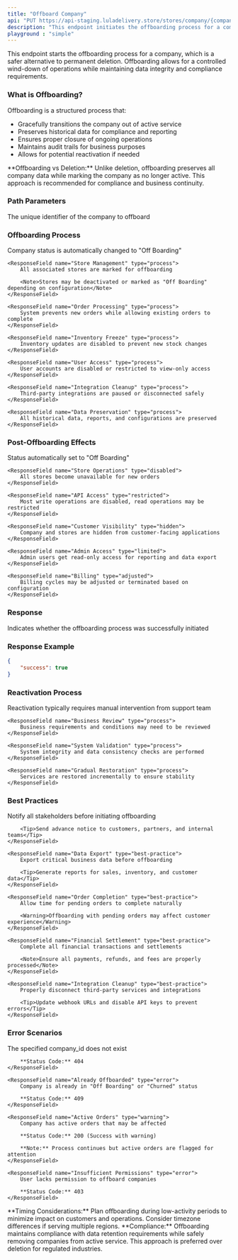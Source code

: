 ---
title: "Offboard Company"
api: "PUT https://api-staging.luladelivery.store/stores/company/{company_id}/offboard"
description: "This endpoint initiates the offboarding process for a company. Offboarding is a controlled process that safely transitions a company out of active service while preserving important data and ensuring proper closure of operations."
playground : "simple"
---

This endpoint starts the offboarding process for a company, which is a safer alternative to permanent deletion. Offboarding allows for a controlled wind-down of operations while maintaining data integrity and compliance requirements.

### What is Offboarding?

Offboarding is a structured process that:
- Gracefully transitions the company out of active service
- Preserves historical data for compliance and reporting
- Ensures proper closure of ongoing operations
- Maintains audit trails for business purposes
- Allows for potential reactivation if needed

<Info>
**Offboarding vs Deletion:** Unlike deletion, offboarding preserves all company data while marking the company as no longer active. This approach is recommended for compliance and business continuity.
</Info>

### Path Parameters

<ParamField path="company_id" type="string" required>
    The unique identifier of the company to offboard
</ParamField>

### Offboarding Process

<Accordion title="Automated Offboarding Steps">
    <ResponseField name="Status Update" type="process">
        Company status is automatically changed to "Off Boarding"
    </ResponseField>
    
    <ResponseField name="Store Management" type="process">
        All associated stores are marked for offboarding
        
        <Note>Stores may be deactivated or marked as "Off Boarding" depending on configuration</Note>
    </ResponseField>
    
    <ResponseField name="Order Processing" type="process">
        System prevents new orders while allowing existing orders to complete
    </ResponseField>
    
    <ResponseField name="Inventory Freeze" type="process">
        Inventory updates are disabled to prevent new stock changes
    </ResponseField>
    
    <ResponseField name="User Access" type="process">
        User accounts are disabled or restricted to view-only access
    </ResponseField>
    
    <ResponseField name="Integration Cleanup" type="process">
        Third-party integrations are paused or disconnected safely
    </ResponseField>
    
    <ResponseField name="Data Preservation" type="process">
        All historical data, reports, and configurations are preserved
    </ResponseField>
</Accordion>

### Post-Offboarding Effects

<Accordion title="System Changes After Offboarding">
    <ResponseField name="Company Status" type="changed">
        Status automatically set to "Off Boarding"
    </ResponseField>
    
    <ResponseField name="Store Operations" type="disabled">
        All stores become unavailable for new orders
    </ResponseField>
    
    <ResponseField name="API Access" type="restricted">
        Most write operations are disabled, read operations may be restricted
    </ResponseField>
    
    <ResponseField name="Customer Visibility" type="hidden">
        Company and stores are hidden from customer-facing applications
    </ResponseField>
    
    <ResponseField name="Admin Access" type="limited">
        Admin users get read-only access for reporting and data export
    </ResponseField>
    
    <ResponseField name="Billing" type="adjusted">
        Billing cycles may be adjusted or terminated based on configuration
    </ResponseField>
</Accordion>

### Response

<ResponseField name="success" type="boolean">
    Indicates whether the offboarding process was successfully initiated
</ResponseField>

### Response Example

```json
{
    "success": true
}
```

### Reactivation Process

<Accordion title="Reversing Offboarding">
    <ResponseField name="Contact Support" type="required">
        Reactivation typically requires manual intervention from support team
    </ResponseField>
    
    <ResponseField name="Business Review" type="process">
        Business requirements and conditions may need to be reviewed
    </ResponseField>
    
    <ResponseField name="System Validation" type="process">
        System integrity and data consistency checks are performed
    </ResponseField>
    
    <ResponseField name="Gradual Restoration" type="process">
        Services are restored incrementally to ensure stability
    </ResponseField>
</Accordion>

### Best Practices

<Accordion title="Offboarding Recommendations">
    <ResponseField name="Communication" type="best-practice">
        Notify all stakeholders before initiating offboarding
        
        <Tip>Send advance notice to customers, partners, and internal teams</Tip>
    </ResponseField>
    
    <ResponseField name="Data Export" type="best-practice">
        Export critical business data before offboarding
        
        <Tip>Generate reports for sales, inventory, and customer data</Tip>
    </ResponseField>
    
    <ResponseField name="Order Completion" type="best-practice">
        Allow time for pending orders to complete naturally
        
        <Warning>Offboarding with pending orders may affect customer experience</Warning>
    </ResponseField>
    
    <ResponseField name="Financial Settlement" type="best-practice">
        Complete all financial transactions and settlements
        
        <Note>Ensure all payments, refunds, and fees are properly processed</Note>
    </ResponseField>
    
    <ResponseField name="Integration Cleanup" type="best-practice">
        Properly disconnect third-party services and integrations
        
        <Tip>Update webhook URLs and disable API keys to prevent errors</Tip>
    </ResponseField>
</Accordion>

### Error Scenarios

<Accordion title="Common Offboarding Errors">
    <ResponseField name="Company Not Found" type="error">
        The specified company_id does not exist
        
        **Status Code:** 404
    </ResponseField>
    
    <ResponseField name="Already Offboarded" type="error">
        Company is already in "Off Boarding" or "Churned" status
        
        **Status Code:** 409
    </ResponseField>
    
    <ResponseField name="Active Orders" type="warning">
        Company has active orders that may be affected
        
        **Status Code:** 200 (Success with warning)
        
        **Note:** Process continues but active orders are flagged for attention
    </ResponseField>
    
    <ResponseField name="Insufficient Permissions" type="error">
        User lacks permission to offboard companies
        
        **Status Code:** 403
    </ResponseField>
</Accordion>

<Warning>
**Timing Considerations:** Plan offboarding during low-activity periods to minimize impact on customers and operations. Consider timezone differences if serving multiple regions.
</Warning>

<Note>
**Compliance:** Offboarding maintains compliance with data retention requirements while safely removing companies from active service. This approach is preferred over deletion for regulated industries.
</Note>
